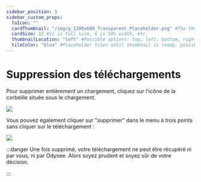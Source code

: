 ---
sidebar_position: 5
sidebar_custom_props:
  faIcon: ""
  cardThumbnail: "/img/g_1200x600_Transparent_Placeholder.png" #The thumbnail on the category card.
  cardSize: 12 #12 is full size, 6 is 50% width, etc.
  thumbnailLocation: "left" #Possible options: top, left, bottom, right, none
  tileColor: "blue" #Placeholder tiles until thumbnail is ready, possible options: blue, cream, darkpurple, lightpurple, mauve, orange, pink, none
---

# Suppression des téléchargements

Pour supprimer entièrement un chargement, cliquez sur l'icône de la corbeille située sous le chargement.

![](/img/fr/Suppressiontéléchargements1.png)

Vous pouvez également cliquer sur "supprimer" dans le menu à trois points sans cliquer sur le téléchargement :

![](/img/fr/Suppressiontéléchargements2.png)

:::danger
Une fois supprimé, votre téléchargement ne peut être récupéré ni par vous, ni par Odysee. Alors soyez prudent et soyez sûr de votre décision.

:::
